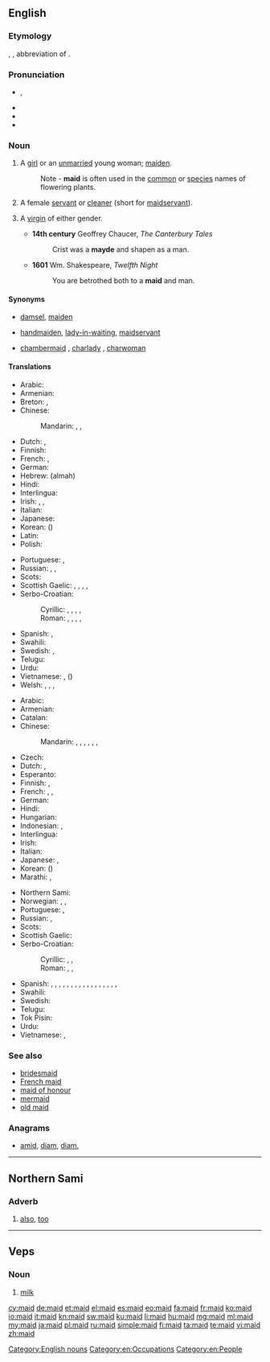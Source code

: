 {{also|Maid}}
==English==
{{wikipedia|lang=en}}

===Etymology===
{{etyl|enm}} {{term|mayde|lang=enm}}, {{term|maide|lang=enm}}, abbreviation of {{term|maiden|lang=en}}.

===Pronunciation===
* {{IPA|/meɪd/}}, {{X-SAMPA|/meId/}}
* {{rhymes|eɪd}}
* {{homophones|lang=en|made}}
* {{audio|en-us-maid.ogg|Audio (US)}}

===Noun===
{{en-noun}}

# {{dated|or|poetic}} A [[girl]] or an [[unmarried]] young woman; [[maiden]].
#: Note - '''maid''' is often used in the [[common]] or [[species]] names of flowering plants.
# A female [[servant]] or [[cleaner]] (short for [[maidservant]]).
# {{archaic}} A [[virgin]] of either gender.
#* '''14th century''' Geoffrey Chaucer, ''The Canterbury Tales''
#*: Crist was a '''mayde''' and shapen as a man.
#* '''1601''' Wm. Shakespeare, ''Twelfth Night''
#*: You are betrothed both to a '''maid''' and man.

====Synonyms====
* {{sense|young female person}} [[damsel]], [[maiden]]
* {{sense|female servant}} [[handmaiden]], [[lady-in-waiting]], [[maidservant]]
* {{sense|female cleaner}} [[chambermaid]] {{qualifier|in a hotel}}, [[charlady]] {{qualifier|in a house}}, [[charwoman]] {{qualifier|in a house}}

====Translations====
{{trans-top|young female}}
* Arabic: {{t-|ar|فتاة|f|tr=fatāa|sc=Arab}}
* Armenian: {{t+|hy|օրիորդ|tr=òriord}}
* Breton: {{t+|br|merc'h|f}}, {{t+|br|plac'h|f}}
* Chinese:
*: Mandarin: {{t|cmn|少女|tr=shàonǚ|sc=Hani}}, {{t|cmn|處女|sc=Hani}}, {{t|cmn|处女|tr=chǔnǚ|sc=Hani}}
* Dutch: {{t+|nl|meisje|n}}, {{t+|nl|meid|f}}
* Finnish: {{t+|fi|neito}}
* French: {{t+|fr|demoiselle|f}}, {{t+|fr|jeune fille|f}}
* German: {{t+|de|Mädchen|n}}
* Hebrew: {{t-|he|עלמה|f}} (almah)
* Hindi: {{t+|hi|लड़की|f|tr=laṛkī|sc=Deva}}
* Interlingua: {{t-|ia|senioretta}}
* Irish: {{t+|ga|cailín|m}}, {{t-|ga|ainnir|f}}, {{t-|ga|maighdean|f}}
* Italian: {{t+|it|signorina|f}}
* Japanese: {{t+|ja|少女|tr=しょうじょ, shōjo}}
* Korean: {{t+|ko|소녀|tr=sonyeo|sc=Kore}} ({{t+|ko|少女|sc=Kore}})
* Latin: {{t+|la|puella|f}}
* Polish: {{t+|pl|panna|f}}
{{trans-mid}}
* Portuguese: {{t+|pt|donzela|f}}, {{t+|pt|moça|f}}
* Russian: {{t+|ru|девица|f|tr=devíca|sc=Cyrl}}, {{t+|ru|дева|f|tr=déva|sc=Cyrl}}, {{t+|ru|девушка|f|tr=dévuška|sc=Cyrl}}
* Scots: {{tø|sco|deem}}
* Scottish Gaelic: {{t-|gd|ainnir|f}}, {{t+|gd|maighdeann|f}}, {{t+|gd|rìbhinn|f}}, {{t-|gd|òigh|f}}, {{t+|gd|gruagach|f}}
* Serbo-Croatian:
*: Cyrillic: {{t-|sh|дева|f|sc=Cyrl}}, {{t-|sh|дјева|f|sc=Cyrl}}, {{t-|sh|девојка|f|sc=Cyrl}}, {{t-|sh|дјевојка|f|sc=Cyrl}}, {{t-|sh|мома|f|sc=Cyrl}}
*: Roman: {{t-|sh|deva|f}}, {{t-|sh|djeva|f}}, {{t-|sh|devojka|f}}, {{t-|sh|djevojka|f}}, {{t-|sh|moma}}
* Spanish: {{t+|es|doncella|f}}, {{t+|es|señorita|f}}
* Swahili: {{t+|sw|wafanyikazi}}
* Swedish: {{t+|sv|mö|c}}, {{t+|sv|jungfru|c}}
* Telugu: {{t+|te|కన్య|tr=kanya|sc=Telu}}
* Urdu: {{t-|ur|لڑکی|f|tr=laṛkī|sc=ur-Arab}}
* Vietnamese: {{t+|vi|con gái}}, {{t+|vi|thiếu nữ}} ({{t-|vi|少女}})
* Welsh: {{t+|cy|merch|f}}, {{t+|cy|geneth|f}}, {{t-|cy|rhiain|f}}, {{t+|cy|morwyn|f}}
{{trans-bottom}}

{{trans-top|female servant or cleaner}}
* Arabic: {{t-|ar|خادمة|f|tr=xādima|sc=Arab}}
* Armenian: {{t-|hy|աղախին|tr=aġaxin|sc=Armn}}
* Catalan: {{t-|ca|criada|f}}
* Chinese:
*: Mandarin: {{t|cmn|女僕|sc=Hani}}, {{t|cmn|女仆|tr=nǚpú|sc=Hani}}, {{t|cmn|女傭|sc=Hani}}, {{t|cmn|女佣|tr=nǚyòng|sc=Hani}}, {{t|cmn|傭婦|sc=Hani}}, {{t|cmn|佣妇|tr=yōngfù|sc=Hani}}, {{t|cmn|侍女|tr=shìnǚ|sc=Hani}}
* Czech: {{t+|cs|služka|f}}
* Dutch: {{t+|nl|meid|f}}, {{t+|nl|dienstmeid|f}}
* Esperanto: {{t-|eo|servistino}}
* Finnish: {{t-|fi|palvelustyttö}}, {{t+|fi|piika}}
* French: {{t+|fr|bonne|f}}, {{t+|fr|bonne à tout faire|f}}, {{t+|fr|domestique|f}}
* German: {{t+|de|Dienstmädchen|n}}
* Hindi: {{t-|hi|नौकरानी|f|tr=naukrānī|sc=Deva}}
* Hungarian: {{t-|hu|szobalány}}
* Indonesian: {{t+|id|bantu|alt=pembantu}}, {{t+|id|babu}}
* Interlingua: {{t-|ia|serviente}}
* Irish: {{t+|ga|cailín|m}}
* Italian: {{t+|it|cameriera|f}}
* Japanese: {{t-|ja|女中|tr=じょちゅう, jochū|sc=Jpan}}, {{t-|ja|メイド|tr=meido|sc=Jpan}}
* Korean: {{t+|ko|하녀|tr=hanyeo|sc=Kore}} ({{t+|ko|下女|sc=Kore}})
* Marathi: {{t-|mr|बाई|f|tr=bāī|sc=Deva}}, {{t-|mr|कामवाली बाई|f|tr=kāmavālī bāī|sc=Deva}}
{{trans-mid}}
* Northern Sami: {{tø|se|biiga}}
* Norwegian: {{t+|no|pike|m}}, {{t-|no|stuepike|m}}, {{t-|no|tjenestejente|m}}
* Portuguese: {{t+|pt|empregada|f}}, {{t+|pt|servente|f}}
* Russian: {{t+|ru|горничная|f|tr=górničnaja|sc=Cyrl}}, {{t+|ru|служанка|f|tr=služánka|sc=Cyrl}}
* Scots: {{tø|sco|deem}}
* Scottish Gaelic: {{t-|gd|ban-òglach|f}}
* Serbo-Croatian:
*: Cyrillic: {{t-|sh|слушкиња|f|sc=Cyrl}}, {{t-|sh|собарица|f|sc=Cyrl}}, {{t-|sh|служавка|f|sc=Cyrl}}
*: Roman: {{t-|sh|sluškinja|f}}, {{t-|sh|sobarica|f}}, {{t-|sh|služavka|f}}
* Spanish: {{qualifier|inoffensive terms}} {{t+|es|criada|f}}, {{t-|es|doméstica|f}}, {{t+|es|empleada doméstica|f}}, {{t-|es|muchacha de servicio|f}}, {{t-|es|sirvienta|f}}, {{t+|es|asesora del hogar|f}} {{qualifier|Chile|formal usage}}, {{t+|es|asistenta|f}} {{qualifier|Spain}}, {{t-|es|mucama|f}} {{qualifier|Argentina|Uruguay}}, {{t+|es|nana|f}} {{qualifier|Chile}}, {{t-|es|señora de servicio|f}} {{qualifier|Venezuela}}, {{qualifier|offensive terms}} {{t-|es|cachifa|f}} {{qualifier|Venezuela}}, {{t+|es|chacha|f}} {{qualifier|Mexico|Spain}}, {{t-|es|cholera|f}} {{qualifier|El Salvador|Guatemala}}, {{t+|es|chopa|f}} {{qualifier|Dominican Republic}}, {{t+|es|fregona|f}} {{qualifier|Spain}}, {{t+|es|gata|f}} {{qualifier|Mexico}}, {{t-|es|muca|f}} {{qualifier|Guatemala}}, {{t-|es|nacha|f}} {{qualifier|Honduras}}
* Swahili: {{t+|sw|mfanyikazi}}
* Swedish: {{t+|sv|hembiträde|c}}
* Telugu: {{t-|te|పనిపిల్ల|tr=panipilla|sc=Telu}}
* Tok Pisin: {{t-|tpi|haus meri}}
* Urdu: {{t-|ur|نوکرانی|f|tr=naukrānī|sc=ur-Arab}}
* Vietnamese: {{t-|vi|đầy tớ gái}}, {{t-|vi|hầu gái}}
{{trans-bottom}}

===See also===
* [[bridesmaid]]
* [[French maid]]
* [[maid of honour]]
* [[mermaid]]
* [[old maid]]

===Anagrams===
* [[amid#English|amid]], [[diam#English|diam]], [[diam.#English|diam.]]

[[Category:English nouns]]
[[Category:en:Occupations]]
[[Category:en:People]]

----

==Northern Sami==

===Adverb===
{{head|se|adverb}}

# [[also]], [[too]]

----

==Veps==

===Noun===
{{head|vep|noun}}

# [[milk]]

[[cy:maid]]
[[de:maid]]
[[et:maid]]
[[el:maid]]
[[es:maid]]
[[eo:maid]]
[[fa:maid]]
[[fr:maid]]
[[ko:maid]]
[[io:maid]]
[[it:maid]]
[[kn:maid]]
[[sw:maid]]
[[ku:maid]]
[[li:maid]]
[[hu:maid]]
[[mg:maid]]
[[ml:maid]]
[[my:maid]]
[[ja:maid]]
[[pl:maid]]
[[ru:maid]]
[[simple:maid]]
[[fi:maid]]
[[ta:maid]]
[[te:maid]]
[[vi:maid]]
[[zh:maid]]